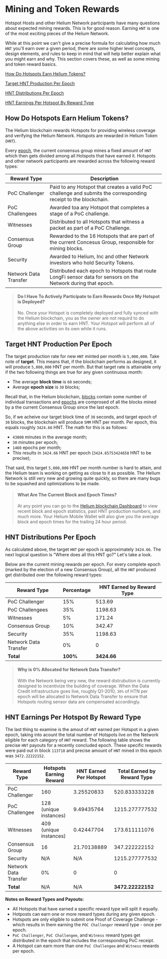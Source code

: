 # Mining and Token Rewards

Hotspot Hosts and other Helium Network participants have many questions about expected mining rewards. This is for good reason. Earning `HNT` is one of the most exciting pieces of the Helium Network. 

While at this point we can't give a precise formula for calculating how much `HNT` you'll earn over a given period, there are some higher level concepts, design elements, and rules to keep in mind that will help better explain what you might earn and why. This section covers these, as well as some mining and token reward basics.


[How Do Hotspots Earn Helium Tokens?](#how-do-hotspots-earn-helium-tokens)

[Target HNT Production Per Epoch](#target-hnt-production-per-epoch)

[HNT Distributions Per Epoch](#hnt-distributions-per-epoch)
					
[HNT Earnings Per Hotspot By Reward Type](#hnt-earnings-per-hotspot-by-reward-type)

## How Do Hotspots Earn Helium Tokens?
[how-do-hotspots-earn-helium-tokens]: (#how-do-hotspots-earn-helium-tokens)

The Helium blockchain rewards Hotspots for providing wireless coverage and verifying the Helium Network. Hotspots are rewarded in Helium Token (`HNT`). 

Every [epoch](#), the current consensus group mines a fixed amount of `HNT` which then gets divided among all Hotspots that have earned it. Hotspots and other network participants are rewarded across the following reward types:

| Reward Type 		          | Description  |
| -----------       		  | ----------- | 
| PoC Challenger              | Paid to any Hotspot that creates a valid PoC challenge and submits the corresponding receipt to the blockchain.|
| PoC Challengees   	      | Awarded toa any Hotspot that completes a stage of a PoC challenge. | 
| Witnesses        	      	  | Distributed to all Hotspots that witness a packet as part of a PoC Challenge.  | 
| Consensus Group             | Rewarded to the 16 Hotspots that are part of the current Concesus Group, responsible for mining blocks.| 
| Security				      | Awarded to Helium, Inc and other Network investors who hold Security Tokens. | 
| Network Data Transfer       | Distributed each epoch to Hotspots that route LongFi sensor data for sensors on the Network during that epoch.| 


>#### Do I Have To Actively Participate to Earn Rewards Once My Hotspot is Deployed?
>No. Once your Hotspot is completely deployed and fully synced with the Helium blockchain, you as the owner are not requird to do anything else 
>in order to earn HNT. Your Hotspot will perform all of the above activities on its own while it runs. 

## Target HNT Production Per Epoch
[target-hnt-production-per-epoch]: (#target-hnt-production-per-epoch)

The target production rate for new `HNT` minted per month is `5,000,000`. Take note of **target**. This means that, if the blockchain performs as designed, it will produce `5,000,000` HNT per month. But that target rate is attainable only if the two following things are true for any given continuous month:

* The average **block time** is `60` seconds;
* Average **epoch size** is `30` blocks;

Recall that, in the Helium blockchain, [blocks]() contain some number of individual transactions and [epochs]() are comprosed of all the blocks mined by a the current Consensus Group since the last epoch. 

So, if we acheive our target block time of `30` seconds, and target epoch of `30` blocks, the blockchain will produce `5MM` HNT per month. Per epoch, this equals roughly `3424.66` HNT. The math for this is as follows:	

* `43800` minutes in the average month;
* `30` minutes per epoch; 
* `1460` epochs per month;
* This results in `3424.66` HNT per epoch (`3424.65753424658` HNT to be precise);

That said, this target `5,000,000` HNT per month number is hard to attain, and the Helium team is working on getting as close to it as possible. The Helium Network is still very new and growing quite quickly, so there are many bugs to be squashed and optimizations to be made. 

>#### What Are The Current Block and Epoch Times?
>At any point you can go to the [Helium blockchain Dashboard](http://dashboard.helium.com/) to view recent block and epoch 
>statistics, past HNT production numbers, and much more. Your Helium Mobile Wallet will also give you the average block and 
>epoch times for the trailing 24 hour period.


## HNT Distributions Per Epoch 
[#hnt-distributions-per-epoch]: (#hnt-distributions-per-epoch)

As calculated above, the target `HNT` per epoch is approximately `3424.66`. The next logical question is "Where does all this HNT go?" Let's take a look.	

Below are the current mining rewards per epoch. For every complete epoch (marked by the election of a new Consensus Group), all the `HNT` produced get distributed over the following reward types:


| Reward Type                 | Percentage  | HNT Earned by Reward Type|
| -----------       		  | ----------- | -----------              |
| PoC Challenger              | 15%         | 513.69       			   |
| PoC Challengees   	      | 35%         | 1198.63                  |
| Witnesses         	      | 5%          | 171.24                   |
| Consensus Group             | 10%         | 342.47                   |
| Security					  | 35%         | 1198.63                  |
| Network Data Transfer       | 0%          | 0                        |
| **Total**         	      | **100%**    | **3424.66**              |
	


>#### Why is 0% Allocated for Network Data Transfer?
>With the Network being very new, the reward distrubution is currently designed to incentivize the building of coverage. 
>When the Data Credit infrastructure goes live, roughly Q1-2010, `30%` of HTN per epoch will be allocated to Network Data
>Transfer to ensure that Hotspots routing sensor data are compensated accordingly. 

## HNT Earnings Per Hotspot By Reward Type
[HNT Earnings Per Hotspot By Reward Type]: (#hnt-earnings-per-hotspot-by-reward-type)

The last thing to examine is the amout of `HNT` earned per Hotspot in a given epoch, taking into acount the total number of Hotspots live on the Network eligible for each category of `HNT` reward. The following table shows the precise `HNT` payouts for a recently concluded epoch. These specific rewards were paid out in block `113718` and precise amount of `HNT` mined in this epoch was `3472.22222152`.  


| Reward Type                 | Hotspots Earning Reward | HNT Earned Per Hotspot| Total Earned by Reward Type|
| -----------   	          | ----------- 			| -----------           | -------------------
| PoC Challenger              | 160            			| 3.25520833            | 520.833333228
| PoC Challengee              | 128 (unique instances)  | 9.49435764            | 1215.277777532
| Witnesses                   | 409 (unique instances)  | 0.42447704       	    | 173.611111076
| Consensus Group   		  | 16          			| 21.70138889           | 347.222222152
| Security					  | N/A        	 			| N/A      			    | 1215.277777532
| Network Data Transfer       | 0%          			| 0            			| 0
| **Total**                   | N/A 		     	    | N/A	                | **3472.22222152**

	

**Notes on Reward Types and Payouts:**

* All Hotspots that have earned a specific reward type will split it equally. 
* Hotposts can earn one or more reward types during any given epoch. 
* Hotspots are only eligible to submit one Proof of Coverage Challenge - which results in them earning the `POC Challenger` reward type - once per epoch.
* `PoC Challenger`, `PoC Challengee`, and `Witness` reward types get distributed in the epoch that includes the corresponding PoC receipt. 
* A Hotspot can earn more than one `PoC Challengee` and `Witness` rewards per epoch. 






 
